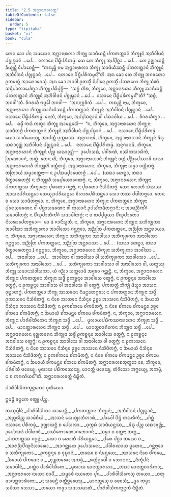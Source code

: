 ```yaml
---
title: "2.5 ᩋᨻ᩠ᨽᩣᨶᩣᩁᩉᩅᨲ᩠ᨲ"
tableOfContents: false
sidebar:
  order: 5
type: "tipitaka"
basket: "vi"
book: "cula"
---
```



<DynamicBreadcrumb />

<Division number="95" book="cula">

<Paragraph number="474" book="cula">
ᨲᩮᨶ ᨡᩮᩣ ᨸᨶ ᩈᨾᨿᩮᨶ ᩋᨻ᩠ᨽᩣᨶᩣᩁᩉᩣ ᨽᩥᨠ᩠ᨡᩪ ᩈᩣᨴᩥᨿᨶ᩠ᨲᩥ ᨸᨠᨲᨲ᩠ᨲᩣᨶᩴ ᨽᩥᨠ᩠ᨡᩪᨶᩴ ᩋᨽᩥᩅᩤᨴᨶᩴ ᨸᨧ᩠ᨧᩩᨭ᩠ᨮᩣᨶᩴ …ᨸᩮ…  ᨶᩉᩣᨶᩮ ᨸᩥᨭ᩠ᨮᩥᨸᩁᩥᨠᨾ᩠ᨾᩴ. ᨿᩮ ᨲᩮ ᨽᩥᨠ᩠ᨡᩪ ᩋᨸ᩠ᨸᩥᨧ᩠ᨨᩣ …ᨸᩮ…  ᨲᩮ ᩏᨩ᩠ᨫᩣᨿᨶ᩠ᨲᩥ ᨡᩥᨿ᩠ᨿᨶ᩠ᨲᩥ ᩅᩥᨸᩣᨧᩮᨶ᩠ᨲᩥ—  “ᨠᨳᨬ᩠ᩉᩥ ᨶᩣᨾ ᩋᨻ᩠ᨽᩣᨶᩣᩁᩉᩣ ᨽᩥᨠ᩠ᨡᩪ ᩈᩣᨴᩥᨿᩥᩔᨶ᩠ᨲᩥ ᨸᨠᨲᨲ᩠ᨲᩣᨶᩴ ᨽᩥᨠ᩠ᨡᩪᨶᩴ ᩋᨽᩥᩅᩤᨴᨶᩴ ᨸᨧ᩠ᨧᩩᨭ᩠ᨮᩣᨶᩴ …ᨸᩮ…  ᨶᩉᩣᨶᩮ ᨸᩥᨭ᩠ᨮᩥᨸᩁᩥᨠᨾ᩠ᨾᨶ᩺”ᨲᩥ. ᩋᨳ ᨡᩮᩣ ᨲᩮ ᨽᩥᨠ᩠ᨡᩪ ᨽᨣᩅᨲᩮᩣ ᩑᨲᨾᨲ᩠ᨳᩴ ᩋᩣᩁᩮᩣᨧᩮᩈᩩᩴ.
</Paragraph>

<Paragraph number="475" book="cula">
ᩋᨳ ᨡᩮᩣ ᨽᨣᩅᩤ ᩑᨲᩈ᩠ᨾᩥᩴ ᨶᩥᨴᩤᨶᩮ ᩑᨲᩈ᩠ᨾᩥᩴ ᨸᨠᩁᨱᩮ ᨽᩥᨠ᩠ᨡᩩᩈᩴᨥᩴ ᩈᨶ᩠ᨶᩥᨸᩣᨲᩣᨸᩮᨲ᩠ᩅᩣ ᨽᩥᨠ᩠ᨡᩪ ᨸᨭᩥᨸᩩᨧ᩠ᨨᩥ—  “ᩈᨧ᩠ᨧᩴ ᨠᩥᩁ, ᨽᩥᨠ᩠ᨡᩅᩮ, ᩋᨻ᩠ᨽᩣᨶᩣᩁᩉᩣ ᨽᩥᨠ᩠ᨡᩪ ᩈᩣᨴᩥᨿᨶ᩠ᨲᩥ ᨸᨠᨲᨲ᩠ᨲᩣᨶᩴ ᨽᩥᨠ᩠ᨡᩪᨶᩴ ᩋᨽᩥᩅᩤᨴᨶᩴ ᨸᨧ᩠ᨧᩩᨭ᩠ᨮᩣᨶᩴ …ᨸᩮ…  ᨶᩉᩣᨶᩮ ᨸᩥᨭ᩠ᨮᩥᨸᩁᩥᨠᨾ᩠ᨾᨶ᩺”ᨲᩥ? “ᩈᨧ᩠ᨧᩴ, ᨽᨣᩅᩤ”ᨲᩥ. ᩅᩥᨣᩁᩉᩥ ᨻᩩᨴ᩠ᨵᩮᩤ ᨽᨣᩅᩤ—  “ᩋᨶᨶᩩᨧ᩠ᨨᩅᩥᨠᩴ …ᨸᩮ…  ᨠᨳᨬ᩠ᩉᩥ ᨶᩣᨾ, ᨽᩥᨠ᩠ᨡᩅᩮ, ᩋᨻ᩠ᨽᩣᨶᩣᩁᩉᩣ ᨽᩥᨠ᩠ᨡᩪ ᩈᩣᨴᩥᨿᩥᩔᨶ᩠ᨲᩥ ᨸᨠᨲᨲ᩠ᨲᩣᨶᩴ ᨽᩥᨠ᩠ᨡᩪᨶᩴ ᩋᨽᩥᩅᩤᨴᨶᩴ ᨸᨧ᩠ᨧᩩᨭ᩠ᨮᩣᨶᩴ …ᨸᩮ…  ᨶᩉᩣᨶᩮ ᨸᩥᨭ᩠ᨮᩥᨸᩁᩥᨠᨾ᩠ᨾᩴ. ᨶᩮᨲᩴ, ᨽᩥᨠ᩠ᨡᩅᩮ, ᩋᨸ᩠ᨸᩈᨶ᩠ᨶᩣᨶᩴ ᩅᩤ ᨸᩈᩣᨴᩤᨿ …ᨸᩮ…  ᩅᩥᨣᩁᩉᩥᨲ᩠ᩅᩣ …ᨸᩮ…  ᨵᨾ᩠ᨾᩥᩴ ᨠᨳᩴ ᨠᨲ᩠ᩅᩣ ᨽᩥᨠ᩠ᨡᩪ ᩋᩣᨾᨶ᩠ᨲᩮᩈᩥ—  “ᨶ, ᨽᩥᨠ᩠ᨡᩅᩮ, ᩋᨻ᩠ᨽᩣᨶᩣᩁᩉᩮᨶ ᨽᩥᨠ᩠ᨡᩩᨶᩣ ᩈᩣᨴᩥᨲᨻ᩠ᨻᩴ ᨸᨠᨲᨲ᩠ᨲᩣᨶᩴ ᨽᩥᨠ᩠ᨡᩪᨶᩴ ᩋᨽᩥᩅᩤᨴᨶᩴ ᨸᨧ᩠ᨧᩩᨸᨭ᩠ᨮᩣᨶᩴ …ᨸᩮ…  ᨶᩉᩣᨶᩮ ᨸᩥᨭ᩠ᨮᩥᨸᩁᩥᨠᨾ᩠ᨾᩴ. ᨿᩮᩣ ᩈᩣᨴᩥᨿᩮᨿ᩠ᨿ, ᩋᩣᨸᨲ᩠ᨲᩥ ᨴᩩᨠ᩠ᨠᨭᩔ. ᩋᨶᩩᨩᩣᨶᩣᨾᩥ, ᨽᩥᨠ᩠ᨡᩅᩮ, ᩋᨻ᩠ᨽᩣᨶᩣᩁᩉᩣᨶᩴ ᨽᩥᨠ᩠ᨡᩪᨶᩴ ᨾᩥᨳᩩ ᨿᨳᩣᩅᩩᨯ᩠ᨰᩴ ᩋᨽᩥᩅᩤᨴᨶᩴ ᨸᨧ᩠ᨧᩩᨭ᩠ᨮᩣᨶᩴ …ᨸᩮ…  ᨶᩉᩣᨶᩮ ᨸᩥᨭ᩠ᨮᩥᨸᩁᩥᨠᨾ᩠ᨾᩴ. ᩋᨶᩩᨩᩣᨶᩣᨾᩥ, ᨽᩥᨠ᩠ᨡᩅᩮ, ᩋᨻ᩠ᨽᩣᨶᩣᩁᩉᩣᨶᩴ ᨽᩥᨠ᩠ᨡᩪᨶᩴ ᨸᨬ᩠ᨧ ᨿᨳᩣᩅᩩᨯ᩠ᨰᩴ—  ᩏᨸᩮᩣᩈᨳᩴ, ᨸᩅᩤᩁᨱᩴ, ᩅᩔᩥᨠᩈᩣᨭᩥᨠᩴ, ᩒᨱᩮᩣᨩᨶᩴ, ᨽᨲ᩠ᨲᩴ. ᨲᩮᨶ ᩉᩥ, ᨽᩥᨠ᩠ᨡᩅᩮ, ᩋᨻ᩠ᨽᩣᨶᩣᩁᩉᩣᨶᩴ ᨽᩥᨠ᩠ᨡᩪᨶᩴ ᩅᨲ᩠ᨲᩴ ᨸᨬ᩠ᨬᨸᩮᩔᩣᨾᩥ ᨿᨳᩣ ᩋᨻ᩠ᨽᩣᨶᩣᩁᩉᩮᩉᩥ ᨽᩥᨠ᩠ᨡᩪᩉᩥ ᩅᨲ᩠ᨲᩥᨲᨻ᩠ᨻᩴ.
</Paragraph>

</Division>
<Division number="96" book="cula">

<Paragraph number="476" book="cula">
ᩋᨻ᩠ᨽᩣᨶᩣᩁᩉᩮᨶ, ᨽᩥᨠ᩠ᨡᩅᩮ, ᨽᩥᨠ᩠ᨡᩩᨶᩣ ᩈᨾ᩠ᨾᩣ ᩅᨲ᩠ᨲᩥᨲᨻ᩠ᨻᩴ. ᨲᨲᩕᩣᨿᩴ ᩈᨾ᩠ᨾᩣᩅᨲ᩠ᨲᨶᩣ—
</Paragraph>

<Paragraph number="477" book="cula">
ᨶ ᩏᨸᩈᨾ᩠ᨸᩣᨴᩮᨲᨻ᩠ᨻᩴ …ᨸᩮ…  (ᨿᨳᩣ ᩉᩮᨭ᩠ᨮᩣ, ᨲᨳᩣ ᩅᩥᨲ᩠ᨳᩣᩁᩮᨲᨻ᩠ᨻᩴ) ᨶ ᨽᩥᨠ᩠ᨡᩪᩉᩥ ᩈᨾ᩠ᨸᨿᩮᩣᨩᩮᨲᨻ᩠ᨻᩴ.
</Paragraph>

<Paragraph number="478" book="cula">
ᨶ, ᨽᩥᨠ᩠ᨡᩅᩮ, ᩋᨻ᩠ᨽᩣᨶᩣᩁᩉᩮᨶ ᨽᩥᨠ᩠ᨡᩩᨶᩣ ᨸᨠᨲᨲ᩠ᨲᩔ ᨽᩥᨠ᩠ᨡᩩᨶᩮᩣ ᨸᩩᩁᨲᩮᩣ ᨣᨶ᩠ᨲᨻ᩠ᨻᩴ, ᨶ ᨸᩩᩁᨲᩮᩣ ᨶᩥᩈᩦᨴᩥᨲᨻ᩠ᨻᩴ. ᨿᩮᩣ ᩉᩮᩣᨲᩥ ᩈᩴᨥᩔ ᩋᩣᩈᨶᨸᩁᩥᨿᨶ᩠ᨲᩮᩣ ᩈᩮᨿ᩠ᨿᩣᨸᩁᩥᨿᨶ᩠ᨲᩮᩣ ᩅᩥᩉᩣᩁᨸᩁᩥᨿᨶ᩠ᨲᩮᩣ ᩈᩮᩣ ᨲᩔ ᨸᨴᩤᨲᨻ᩠ᨻᩮᩣ. ᨲᩮᨶ ᨧ ᩈᩮᩣ ᩈᩣᨴᩥᨲᨻ᩠ᨻᩮᩣ.
</Paragraph>

<Paragraph number="479" book="cula">
ᨶ, ᨽᩥᨠ᩠ᨡᩅᩮ, ᩋᨻ᩠ᨽᩣᨶᩣᩁᩉᩮᨶ ᨽᩥᨠ᩠ᨡᩩᨶᩣ ᨸᨠᨲᨲ᩠ᨲᩮᨶ ᨽᩥᨠ᩠ᨡᩩᨶᩣ ᨸᩩᩁᩮᩈᨾᨱᩮᨶ ᩅᩤ ᨸᨧ᩠ᨨᩣᩈᨾᨱᩮᨶ ᩅᩤ ᨠᩩᩃᩣᨶᩥ ᩏᨸᩈᩘᨠᨾᩥᨲᨻ᩠ᨻᩣᨶᩥ; ᨶ ᩋᩣᩁᨬ᩠ᨬᩥᨠᩘᨣᩴ ᩈᨾᩣᨴᩤᨲᨻ᩠ᨻᩴ; ᨶ ᨸᩥᨱ᩠ᨯᨸᩣᨲᩥᨠᩘᨣᩴ ᩈᨾᩣᨴᩤᨲᨻ᩠ᨻᩴ; ᨶ ᨧ ᨲᨸ᩠ᨸᨧ᩠ᨧᨿᩣ ᨸᩥᨱ᩠ᨯᨸᩣᨲᩮᩣ ᨶᩦᩉᩁᩣᨸᩮᨲᨻ᩠ᨻᩮᩣ—  ᨾᩣ ᨾᩴ ᨩᩣᨶᩥᩴᩈᩪᨲᩥ.
</Paragraph>

<Paragraph number="480" book="cula">
ᨶ, ᨽᩥᨠ᩠ᨡᩅᩮ, ᩋᨻ᩠ᨽᩣᨶᩣᩁᩉᩮᨶ ᨽᩥᨠ᩠ᨡᩩᨶᩣ ᩈᨽᩥᨠ᩠ᨡᩩᨠᩣ ᩋᩣᩅᩤᩈᩣ ᩋᨽᩥᨠ᩠ᨡᩩᨠᩮᩣ ᩋᩣᩅᩤᩈᩮᩣ ᨣᨶ᩠ᨲᨻ᩠ᨻᩮᩣ, ᩋᨬ᩠ᨬᨲᩕ ᨸᨠᨲᨲ᩠ᨲᩮᨶ, ᩋᨬ᩠ᨬᨲᩕ ᩋᨶ᩠ᨲᩁᩣᨿᩣ.
</Paragraph>

<Paragraph number="481" book="cula">
ᨶ, ᨽᩥᨠ᩠ᨡᩅᩮ, ᩋᨻ᩠ᨽᩣᨶᩣᩁᩉᩮᨶ ᨽᩥᨠ᩠ᨡᩩᨶᩣ ᩈᨽᩥᨠ᩠ᨡᩩᨠᩣ ᩋᩣᩅᩤᩈᩣ ᩋᨽᩥᨠ᩠ᨡᩩᨠᩮᩣ ᩋᨶᩣᩅᩤᩈᩮᩣ ᨣᨶ᩠ᨲᨻ᩠ᨻᩮᩣ, ᩋᨬ᩠ᨬᨲᩕ ᨸᨠᨲᨲ᩠ᨲᩮᨶ, ᩋᨬ᩠ᨬᨲᩕ ᩋᨶ᩠ᨲᩁᩣᨿᩣ …ᨸᩮ… . (ᨿᨳᩣ ᩉᩮᨭ᩠ᨮᩣ, ᨲᨳᩣ ᩅᩥᨲ᩠ᨳᩣᩁᩮᨲᨻ᩠ᨻᩣ.)
</Paragraph>

<Paragraph number="482" book="cula">
ᨣᨶ᩠ᨲᨻ᩠ᨻᩮᩣ, ᨽᩥᨠ᩠ᨡᩅᩮ, ᩋᨻ᩠ᨽᩣᨶᩣᩁᩉᩮᨶ ᨽᩥᨠ᩠ᨡᩩᨶᩣ ᩈᨽᩥᨠ᩠ᨡᩩᨠᩣ ᩋᩣᩅᩤᩈᩣ …ᨸᩮ…  ᩋᨶᩣᩅᩤᩈᩣ …ᨸᩮ…  ᩋᩣᩅᩤᩈᩣ ᩅᩤ ᩋᨶᩣᩅᩤᩈᩣ ᩅᩤ ᩈᨽᩥᨠ᩠ᨡᩩᨠᩮᩣ ᩋᩣᩅᩤᩈᩮᩣ …ᨸᩮ…  ᩈᨽᩥᨠ᩠ᨡᩩᨠᩮᩣ ᩋᨶᩣᩅᩤᩈᩮᩣ …ᨸᩮ…  ᩈᨽᩥᨠ᩠ᨡᩩᨠᩮᩣ ᩋᩣᩅᩤᩈᩮᩣ ᩅᩤ ᩋᨶᩣᩅᩤᩈᩮᩣ ᩅᩤ, ᨿᨲ᩠ᨳᩔᩩ ᨽᩥᨠ᩠ᨡᩪ ᩈᨾᩣᨶᩈᩴᩅᩤᩈᨠᩣ, ᨿᩴ ᨩᨬ᩠ᨬᩣ ᩈᨠ᩠ᨠᩮᩣᨾᩥ ᩋᨩ᩠ᨩᩮᩅ ᨣᨶ᩠ᨲᩩᨶ᩠ᨲᩥ.
</Paragraph>

<Paragraph number="483" book="cula">
ᨶ, ᨽᩥᨠ᩠ᨡᩅᩮ, ᩋᨻ᩠ᨽᩣᨶᩣᩁᩉᩮᨶ ᨽᩥᨠ᩠ᨡᩩᨶᩣ ᨸᨠᨲᨲ᩠ᨲᩮᨶ ᨽᩥᨠ᩠ᨡᩩᨶᩣ ᩈᨴ᩠ᨵᩥᩴ ᩑᨠᨧ᩠ᨨᨶ᩠ᨶᩮ ᩋᩣᩅᩤᩈᩮ ᩅᨲ᩠ᨳᨻ᩠ᨻᩴ, ᨶ ᩑᨠᨧ᩠ᨨᨶ᩠ᨶᩮ ᩋᨶᩣᩅᩤᩈᩮ ᩅᨲ᩠ᨳᨻ᩠ᨻᩴ, ᨶ ᩑᨠᨧ᩠ᨨᨶ᩠ᨶᩮ ᩋᩣᩅᩤᩈᩮ ᩅᩤ ᩋᨶᩣᩅᩤᩈᩮ ᩅᩤ ᩅᨲ᩠ᨳᨻ᩠ᨻᩴ; ᨸᨠᨲᨲ᩠ᨲᩴ ᨽᩥᨠ᩠ᨡᩩᩴ ᨴᩥᩈ᩠ᩅᩣ ᩋᩣᩈᨶᩣ ᩅᩩᨭ᩠ᨮᩣᨲᨻ᩠ᨻᩴ, ᨸᨠᨲᨲ᩠ᨲᩮᩣ ᨽᩥᨠ᩠ᨡᩩ ᩋᩣᩈᨶᩮᨶ ᨶᩥᨾᨶ᩠ᨲᩮᨲᨻ᩠ᨻᩮᩣ; ᨶ ᨸᨠᨲᨲ᩠ᨲᩮᨶ ᨽᩥᨠ᩠ᨡᩩᨶᩣ ᩈᨴ᩠ᨵᩥᩴ ᩑᨠᩣᩈᨶᩮ ᨶᩥᩈᩦᨴᩥᨲᨻ᩠ᨻᩴ, ᨶ ᨶᩦᨧᩮ ᩋᩣᩈᨶᩮ ᨶᩥᩈᩥᨶ᩠ᨶᩮ ᩏᨧ᩠ᨧᩮ ᩋᩣᩈᨶᩮ ᨶᩥᩈᩦᨴᩥᨲᨻ᩠ᨻᩴ, ᨶ ᨨᨾᩣᨿᩴ ᨶᩥᩈᩥᨶ᩠ᨶᩮ ᩋᩣᩈᨶᩮ ᨶᩥᩈᩦᨴᩥᨲᨻ᩠ᨻᩴ; ᨶ ᩑᨠᨧᩘᨠᨾᩮ ᨧᩘᨠᨾᩥᨲᨻ᩠ᨻᩴ, ᨶ ᨶᩦᨧᩮ ᨧᩘᨠᨾᩮ ᨧᩘᨠᨾᨶ᩠ᨲᩮ ᩏᨧ᩠ᨧᩮ ᨧᩘᨠᨾᩮ ᨧᩘᨠᨾᩥᨲᨻ᩠ᨻᩴ, ᨶ ᨨᨾᩣᨿᩴ ᨧᩘᨠᨾᨶ᩠ᨲᩮ ᨧᩘᨠᨾᩮ ᨧᩘᨠᨾᩥᨲᨻ᩠ᨻᩴ.
</Paragraph>

<Paragraph number="484" book="cula">
ᨶ, ᨽᩥᨠ᩠ᨡᩅᩮ, ᩋᨻ᩠ᨽᩣᨶᩣᩁᩉᩮᨶ ᨽᩥᨠ᩠ᨡᩩᨶᩣ ᨸᩣᩁᩥᩅᩤᩈᩥᨠᩮᨶ ᨽᩥᨠ᩠ᨡᩩᨶᩣ ᩈᨴ᩠ᨵᩥᩴ …ᨸᩮ…  ᨾᩪᩃᩣᨿᨸᨭᩥᨠᩔᨶᩣᩁᩉᩮᨶ ᨽᩥᨠ᩠ᨡᩩᨶᩣ ᩈᨴ᩠ᨵᩥᩴ …ᨸᩮ…  ᨾᩣᨶᨲ᩠ᨲᩣᩁᩉᩮᨶ ᨽᩥᨠ᩠ᨡᩩᨶᩣ ᩈᨴ᩠ᨵᩥᩴ …ᨸᩮ…  ᨾᩣᨶᨲ᩠ᨲᨧᩣᩁᩥᨠᩮᨶ ᨽᩥᨠ᩠ᨡᩩᨶᩣ ᩈᨴ᩠ᨵᩥᩴ …ᨸᩮ…  ᩋᨻ᩠ᨽᩣᨶᩣᩁᩉᩮᨶ ᩅᩩᨯ᩠ᨰᨲᩁᩮᨶ ᨽᩥᨠ᩠ᨡᩩᨶᩣ ᩈᨴ᩠ᨵᩥᩴ ᩑᨠᨧ᩠ᨨᨶ᩠ᨶᩮ ᩋᩣᩅᩤᩈᩮ ᩅᨲ᩠ᨳᨻ᩠ᨻᩴ, ᨶ ᩑᨠᨧ᩠ᨨᨶ᩠ᨶᩮ ᩋᨶᩣᩅᩤᩈᩮ ᩅᨲ᩠ᨳᨻ᩠ᨻᩴ; ᨶ ᩑᨠᨧ᩠ᨨᨶ᩠ᨶᩮ ᩋᩣᩅᩤᩈᩮ ᩅᩤ ᩋᨶᩣᩅᩤᩈᩮ ᩅᩤ ᩅᨲ᩠ᨳᨻ᩠ᨻᩴ; ᨶ ᩑᨠᩣᩈᨶᩮ ᨶᩥᩈᩦᨴᩥᨲᨻ᩠ᨻᩴ, ᨶ ᨶᩦᨧᩮ ᩋᩣᩈᨶᩮ ᨶᩥᩈᩥᨶ᩠ᨶᩮ ᩏᨧ᩠ᨧᩮ ᩋᩣᩈᨶᩮ ᨶᩥᩈᩦᨴᩥᨲᨻ᩠ᨻᩴ, ᨶ ᨨᨾᩣᨿᩴ ᨶᩥᩈᩥᨶ᩠ᨶᩮ ᩋᩣᩈᨶᩮ ᨶᩥᩈᩦᨴᩥᨲᨻ᩠ᨻᩴ; ᨶ ᩑᨠᨧᩘᨠᨾᩮ ᨧᩘᨠᨾᩥᨲᨻ᩠ᨻᩴ, ᨶ ᨶᩦᨧᩮ ᨧᩘᨠᨾᩮ ᨧᩘᨠᨾᨶ᩠ᨲᩮ ᩏᨧ᩠ᨧᩮ ᨧᩘᨠᨾᩮ ᨧᩘᨠᨾᩥᨲᨻ᩠ᨻᩴ, ᨶ ᨨᨾᩣᨿᩴ ᨧᩘᨠᨾᨶ᩠ᨲᩮ ᨧᩘᨠᨾᩮ ᨧᩘᨠᨾᩥᨲᨻ᩠ᨻᩴ.
</Paragraph>

<Paragraph number="485" book="cula">
ᩋᨻ᩠ᨽᩣᨶᩣᩁᩉᨧᨲᩩᨲ᩠ᨳᩮᩣ ᨧᩮ, ᨽᩥᨠ᩠ᨡᩅᩮ, ᨸᩁᩥᩅᩤᩈᩴ ᨴᨴᩮᨿ᩠ᨿ, ᨾᩪᩃᩣᨿ ᨸᨭᩥᨠᩔᩮᨿ᩠ᨿ, ᨾᩣᨶᨲ᩠ᨲᩴ ᨴᨴᩮᨿ᩠ᨿ, ᨲᩴᩅᩦᩈᩮᩣ ᩋᨻ᩠ᨽᩮᨿ᩠ᨿ, ᩋᨠᨾ᩠ᨾᩴ, ᨶ ᨧ ᨠᩁᨱᩦᨿᨶ᩺”ᨲᩥ.

</Paragraph>
</Division>

<Paragraph number="486" book="cula">
ᩋᨻ᩠ᨽᩣᨶᩣᩁᩉᩅᨲ᩠ᨲᩴ ᨶᩥᨭ᩠ᨮᩥᨲᩴ.

  
ᨸᩣᩁᩥᩅᩤᩈᩥᨠᨠ᩠ᨡᨶ᩠ᨵᨠᩮᩣ ᨴᩩᨲᩥᨿᩮᩣ.

  
ᩍᨾᨾ᩠ᩉᩥ ᨡᨶ᩠ᨵᨠᩮ ᩅᨲ᩠ᨳᩪ ᨸᨬ᩠ᨧ.



</Paragraph>

<Paragraph number="487" type="center" book="cula">
ᨲᩔᩩᨴ᩠ᨴᩤᨶᩴ


</Paragraph>

<Paragraph number="488" type="verses" book="cula">
_ᨸᩣᩁᩥᩅᩤᩈᩥᨠᩣ ᩈᩣᨴᩮᨶ᩠ᨲᩥ,_  
_ᨸᨠᨲᨲ᩠ᨲᩣᨶ ᨽᩥᨠ᩠ᨡᩩᨶᩴ;_  
_ᩋᨽᩥᩅᩤᨴᨶᩴ ᨸᨧ᩠ᨧᩩᨭ᩠ᨮᩣᨶᩴ,_  
_ᩋᨬ᩠ᨩᩃᩥᨬ᩠ᨧ ᩈᩣᨾᩦᨧᩥᨿᩴ._  

</Paragraph>

<Paragraph number="489" type="verses" book="cula">
_ᩋᩣᩈᨶᩴ ᩈᩮᨿ᩠ᨿᩣᨽᩥᩉᩣᩁᩴ,_  
_ᨸᩣᨴᩮᩤ ᨸᩦᨮᩴ ᨠᨳᩃᩥᨠᩴ;_  
_ᨸᨲ᩠ᨲᩴ ᨶᩉᩣᨶᩮ ᨸᩁᩥᨠᨾ᩠ᨾᩴ,_  
ᩏᨩ᩠ᨫᩣᨿᨶ᩠ᨲᩥ ᨧ ᨸᩮᩈᩃᩣ._  

</Paragraph>

<Paragraph number="490" type="verses" book="cula">
_ᨴᩩᨠ᩠ᨠᨭᩴ ᩈᩣᨴᩥᨿᨶ᩠ᨲᩔ,_  
_ᨾᩥᨳᩩ ᨸᨬ᩠ᨧ ᨿᨳᩣᩅᩩᨯ᩠ᨰᩴ;_  
ᩏᨸᩮᩣᩈᨳᩴ ᨸᩅᩤᩁᨱᩴ,_  
_ᩅᩔᩥᨠᩮᩣᨱᩮᩣᨩᨽᩮᩣᨩᨶᩴ._  

</Paragraph>

<Paragraph number="491" type="verses" book="cula">
_ᩈᨾ᩠ᨾᩣ ᨧ ᩅᨲ᩠ᨲᨶᩣ ᨲᨲ᩠ᨳ,_  
_ᨸᨠᨲᨲ᩠ᨲᩔ ᨣᨧ᩠ᨨᨶ᩠ᨲᩴ;_  
_ᨿᩮᩣ ᨧ ᩉᩮᩣᨲᩥ ᨸᩁᩥᨿᨶ᩠ᨲᩮᩣ,_  
_ᨸᩩᩁᩮ ᨸᨧ᩠ᨨᩣ ᨲᨳᩮᩅ ᨧ._  

</Paragraph>

<Paragraph number="492" type="verses" book="cula">
_ᩋᩣᩁᨬ᩠ᨬᨸᩥᨱ᩠ᨯᨶᩦᩉᩣᩁᩮᩣ,_  
_ᩋᩣᨣᨶ᩠ᨲᩩᨠᩮ ᩏᨸᩮᩣᩈᨳᩮ;_  
_ᨸᩅᩤᩁᨱᩣᨿ ᨴᩪᨲᩮᨶ,_  
_ᨣᨶ᩠ᨲᨻ᩠ᨻᩮᩣ ᨧ ᩈᨽᩥᨠ᩠ᨡᩩᨠᩮᩣ._  

</Paragraph>

<Paragraph number="493" type="verses" book="cula">
_ᩑᨠᨧ᩠ᨨᨶ᩠ᨶᩮ ᨧ ᩅᩩᨭ᩠ᨮᩣᨶᩴ,_  
_ᨲᨳᩮᩅ ᨧ ᨶᩥᨾᨶ᩠ᨲᨿᩮ;_  
_ᩋᩣᩈᨶᩮ ᨶᩦᨧᩮ ᨧᩘᨠᨾᩮ,_  
_ᨨᨾᩣᨿᩴ ᨧᩘᨠᨾᩮᨶ ᨧ._  

</Paragraph>

<Paragraph number="494" type="verses" book="cula">
_ᩅᩩᨯ᩠ᨰᨲᩁᩮᨶ ᩋᨠᨾ᩠ᨾᩴ,_  
_ᩁᨲ᩠ᨲᩥᨧ᩠ᨨᩮᨴᩤ ᨧ ᩈᩮᩣᨵᨶᩣ;_  
_ᨶᩥᨠ᩠ᨡᩥᨸᨶᩴ ᩈᨾᩣᨴᩤᨶᩴ,_  
_ᩅᨲ᩠ᨲᩴᩅ ᨸᩣᩁᩥᩅᩤᩈᩥᨠᩮ._  

</Paragraph>

<Paragraph number="495" type="verses" book="cula">
_ᨾᩪᩃᩣᨿ ᨾᩣᨶᨲ᩠ᨲᩣᩁᩉᩣ,_  
_ᨲᨳᩣ ᨾᩣᨶᨲ᩠ᨲᨧᩣᩁᩥᨠᩣ;_  
_ᩋᨻ᩠ᨽᩣᨶᩣᩁᩉᩮ ᨶᨿᩮᩣ ᨧᩣᨸᩥ,_  
_ᩈᨾ᩠ᨽᩮᨴᩴ ᨶᨿᨲᩮᩣ ᨸᩩᨶ._  

</Paragraph>

<Paragraph number="496" type="verses" book="cula">
_ᨸᩣᩁᩥᩅᩤᩈᩥᨠᩮᩈᩩ ᨲᨿᩮᩣ,_  
_ᨧᨲᩩ ᨾᩣᨶᨲ᩠ᨲᨧᩣᩁᩥᨠᩮ;_  
_ᨶ ᩈᨾᩮᨶ᩠ᨲᩥ ᩁᨲ᩠ᨲᩥᨧ᩠ᨨᩮᨴᩮᩈᩩ,_  
_ᨾᩣᨶᨲ᩠ᨲᩮᩈᩩ ᨧ ᨴᩮᩅᩈᩥ;_  
_ᨴ᩠ᩅᩮ ᨠᨾ᩠ᨾᩣ ᩈᨴᩥᩈᩣ ᩈᩮᩈᩣ,_  
_ᨲᨿᩮᩣ ᨠᨾ᩠ᨾᩣ ᩈᨾᩣᩈᨾᩣᨲᩥ._  


</Paragraph>

<Paragraph number="497" type="center" book="cula">
ᨸᩣᩁᩥᩅᩤᩈᩥᨠᨠ᩠ᨡᨶ᩠ᨵᨠᩴ ᨶᩥᨭ᩠ᨮᩥᨲᩴ.
</Paragraph>